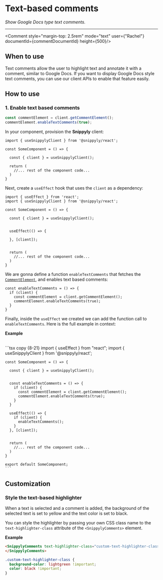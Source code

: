 
# Text-based comments

_Show Google Docs type text comments._

---

<Comment style="margin-top: 2.5rem" mode="text" user={"Rachel"} documentId={commentDocumentId} height={500}/>

## When to use

Text comments allow the user to highlight text and annotate it with a comment, similar to Google Docs. If you want to display Google Docs style text comments, you can use our client APIs to enable that feature easily.

## How to use

### 1. Enable text based comments

```js copy
const commentElement = client.getCommentElement();
commentElement.enableTextComments(true);
```

In your component, provision the **Snippyly** client:

```tsx copy {1, 5}
import { useSnippylyClient } from '@snippyly/react';

const SomeComponent = () => {
  
  const { client } = useSnippylyClient();
  
  return (
    //... rest of the component code...
  )
}
```

Next, create a `useEffect` hook that uses the `client` as a dependency:

```tsx copy {8-12}
import { useEffect } from 'react';
import { useSnippylyClient } from '@snippyly/react';

const SomeComponent = () => {
  
  const { client } = useSnippylyClient();
  

  useEffect(() => {

  }, [client]);

  
  return (
    //... rest of the component code...
  )
}
```

We are gonna define a function `enableTextComments` that fetches the [`CommentElement`](), and enables text based comments:

```tsx copy
const enableTextComments = () => {
  if (client) {
    const commentElement = client.getCommentElement();
    commentElement.enableTextComments(true);
  }
}
```

Finally, inside the `useEffect` we created we can add the function call to `enableTextComments`. Here is the full example in context:

**Example**

<br />

<SplitPane>
  <div>
    ```tsx copy {8-21}
    import { useEffect } from "react";
    import { useSnippylyClient } from '@snippyly/react';

    const SomeComponent = () => {
      
      const { client } = useSnippylyClient();


      const enableTextComments = () => {
        if (client) {
          const commentElement = client.getCommentElement();
          commentElement.enableTextComments(true);
        }
      }

      useEffect(() => {
        if (client) {
          enableTextComments();
        }
      }, [client]);

      
      return (
        //... rest of the component code...
      )
    }

    export default SomeComponent;
    ```
  </div>
  <div>
    <Comment style="margin-top: 2.5rem" paddingBottom="1rem" mode="text" user={"Rachel"} documentId={commentDocumentId}/>
  </div>
</SplitPane>

## Customization

### Style the text-based highlighter

When a text is selected and a comment is added, the background of the selected text is set to yellow and the text color is set to black.

You can style the highlighter by passing your own CSS class name to the `text-highlighter-class` attribute of the `<SnippylyComments>` element.

**Example**

```html copy
<SnippylyComments text-highlighter-class="custom-text-highlighter-class">
</SnippylyComments>
```

```css copy
.custom-text-highlighter-class {
  background-color: lightgreen !important;
  color: black !important;
}
```